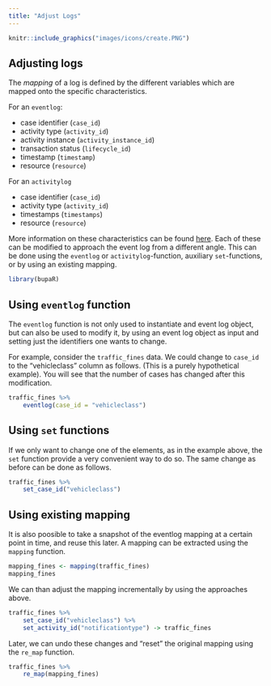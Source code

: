 ```yaml
---
title: "Adjust Logs"
---
```


```r
knitr::include_graphics("images/icons/create.PNG")
```

## Adjusting logs

The _mapping_ of a log is defined by the different variables which are mapped onto the specific characteristics.

For an `eventlog`:

*	case identifier (`case_id`)
*	activity type (`activity_id`)
*	activity instance (`activity_instance_id`)
*	transaction status (`lifecycle_id`) 
* 	timestamp (`timestamp`)
*	resource (`resource`)

For an `activitylog`

*	case identifier (`case_id`)
*	activity type (`activity_id`)
* 	timestamps (`timestamps`)
*	resource (`resource`)

More information on these characteristics can be found [here](http://bupar.net/creating_eventlogs.html). Each of these can be modified to approach the event log from a different angle. This can be done using the `eventlog` or `activitylog`-function, auxiliary  `set`-functions, or by using an existing mapping.

```r
library(bupaR)
```


## Using `eventlog` function

The `eventlog` function is not only used to instantiate and event log object, but can also be used to modify it, by using an event log object as input and setting just the identifiers one wants to change. 

For example, consider the `traffic_fines` data. We could change to `case_id` to the "vehicleclass" column as follows. (This is a purely hypothetical example). You will see that the number of cases has changed after this modification. 

```r
traffic_fines %>%
	eventlog(case_id = "vehicleclass")
```

## Using `set` functions

If we only want to change one of the elements, as in the example above, the `set` function provide a very convenient way to do so. The same change as before can be done as follows.

```r
traffic_fines %>%
	set_case_id("vehicleclass")
```

## Using existing mapping

It is also poosible to take a snapshot of the eventlog mapping at a certain point in time, and reuse this later. A mapping can be extracted using the `mapping` function.

```r
mapping_fines <- mapping(traffic_fines)
mapping_fines
```

We can than adjust the mapping incrementally by using the approaches above.

```r
traffic_fines %>%
	set_case_id("vehicleclass") %>%
	set_activity_id("notificationtype") -> traffic_fines
```

Later, we can undo these changes and "reset" the original mapping using the `re_map` function. 

```r
traffic_fines %>%
	re_map(mapping_fines)
```
